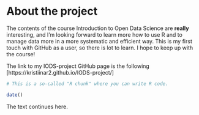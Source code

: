 
# About the project

The contents of the course Introduction to Open Data Science are **really** interesting, and I'm looking forward to learn more how to use R and to manage data more in a more systematic and efficient way. This is my first touch with GitHub as a user, so there is lot to learn. I hope to keep up with the course!

The link to my IODS-project GitHub page is the following
[https://kristiinar2.github.io/IODS-project/]


```r
# This is a so-called "R chunk" where you can write R code.

date()

```
The text continues here.

